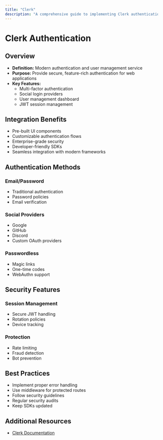 ```yaml
---
title: "Clerk"
description: "A comprehensive guide to implementing Clerk authentication in web applications."
---
```


# Clerk Authentication

## Overview
- **Definition:** Modern authentication and user management service
- **Purpose:** Provide secure, feature-rich authentication for web applications
- **Key Features:**
  - Multi-factor authentication
  - Social login providers
  - User management dashboard
  - JWT session management

## Integration Benefits
- Pre-built UI components
- Customizable authentication flows
- Enterprise-grade security
- Developer-friendly SDKs
- Seamless integration with modern frameworks

## Authentication Methods

### Email/Password
- Traditional authentication
- Password policies
- Email verification

### Social Providers
- Google
- GitHub
- Discord
- Custom OAuth providers

### Passwordless
- Magic links
- One-time codes
- WebAuthn support

## Security Features

### Session Management
- Secure JWT handling
- Rotation policies
- Device tracking

### Protection
- Rate limiting
- Fraud detection
- Bot prevention

## Best Practices
- Implement proper error handling
- Use middleware for protected routes
- Follow security guidelines
- Regular security audits
- Keep SDKs updated

## Additional Resources
- [Clerk Documentation](https://clerk.com/docs)